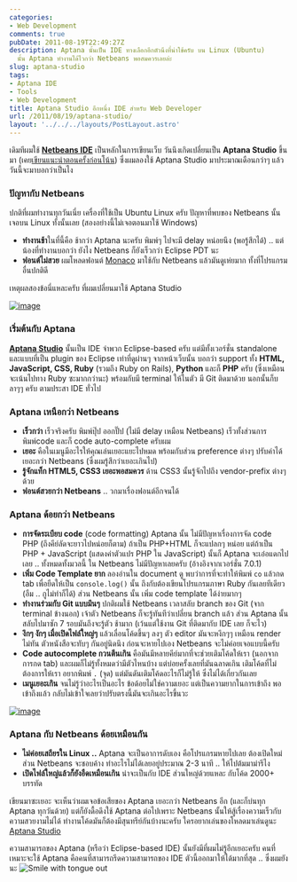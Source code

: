 ```yaml
---
categories:
- Web Development
comments: true
pubDate: 2011-08-19T22:49:27Z
description: Aptana นั้นเป็น IDE ทางเลือกอีกตัวนึงที่น่าใช้ครับ บน Linux (Ubuntu)
  นั้น Aptana ทำงานได้ไวกว่า Netbeans พอสมควรเลยล่ะ
slug: aptana-studio
tags:
- Aptana IDE
- Tools
- Web Development
title: Aptana Studio อีกหนึ่ง IDE สำหรับ Web Developer
url: /2011/08/19/aptana-studio/
layout: '../../../layouts/PostLayout.astro'
---
```


เดิมทีผมใช้ **[Netbeans IDE](https://armno.in.th/content/netbeans-ide/)** เป็นหลักในการเขียนเว็บ วันนึงเกิดเปลี่ยนเป็น **Aptana Studio** ขึ้นมา (เคย[เขียนแนะนำตอนครั้งก่อนโน้น](https://armno.in.th/2011/07/19/my-web-development-tools/)) ซึ่งผมลองใช้ Aptana Studio มาประมาณเดือนกว่าๆ แล้ว วันนี้จะมาบอกว่าเป็นไง

### ปัญหากับ Netbeans

ปกติที่ผมทำงานทุกวันเนี่ย เครื่องที่ใช้เป็น Ubuntu Linux ครับ ปัญหาที่พบของ Netbeans นั้นเจอบน Linux ทั้งนั้นเลย (สองอย่างนี้ไม่เจอตอนมาใช้ Windows)

* **ทำงานช้า**ในที่นี้คือ ช้ากว่า Aptana นะครับ พิมพ์ๆ ไปจะมี delay หน่อยนึง (พอรู้สึกได้) .. แต่น้องที่ทำงานบอกว่า ยังไง Netbeans ก็ยังเร็วกว่า Eclipse PDT นะ
* **ฟอนต์ไม่สวย** ผมโหลดฟอนต์ [Monaco](http://www.google.co.th/#hl=th&source=hp&q=monaco+font&oq=monaco+font&aq=f&aqi=g1&aql=&gs_sm=e&gs_upl=12744l15015l0l15260l13l9l1l0l0l0l550l1186l2-1.0.1.1l3l0&fp=381eed87222f3b77&biw=1920&bih=979) มาใช้กับ Netbeans แล้วมันดูเห่ยมาก ทั้งที่โปรแกรมอื่นปกติดี

เหตุผลสองข้อนี่แหละครับ ที่ผมเปลี่ยนมาใช้ Aptana Studio

[![image](https://files.armno.in.th/uploads/2011/08/image_thumb.png)](https://files.armno.in.th/uploads/2011/08/image.png)

### เริ่มต้นกับ Aptana

**[Aptana Studio](http://www.aptana.com)** นั้นเป็น IDE จำพวก Eclipse-based ครับ แต่มีทั้งเวอร์ชั่น standalone และแบบที่เป็น plugin ของ Eclipse เท่าที่ดูผ่านๆ จากหน้าเว็บนั้น บอกว่า support ทั้ง **HTML, JavaScript, CSS, Ruby** (รวมถึง Ruby on Rails), **Python** และก็ **PHP** ครับ (ซึ่งเหมือนจะเน้นไปทาง Ruby ซะมากกว่านะ) พร้อมกับมี terminal ให้ในตัว มี Git ติดมาด้วย นอกนั้นก็บลาๆๆ ครับ ตามประสา IDE ทั่วไป

### Aptana เหนือกว่า Netbeans

* **เร็วกว่า** เร็วจริงครับ พิมพ์ปุ๊ป ออกปั๊ป (ไม่มี delay เหมือน Netbeans) เร็วทั้งส่วนการพิมพ์code และก็ code auto-complete ครับผม
* **เยอะ** คือในเมนูมีอะไรให้คุณเล่นเยอะแยะไปหมด พร้อมกับส่วน preference ต่างๆ ปรับค่าได้เยอะกว่า Netbeans (ซึ่งผมรู้สึกว่าเยอะเกินไป)
* **รู้จักแท็ก HTML5, CSS3 เยอะพอสมควร** ด้าน CSS3 นั้นรู้จักไปถึง vendor-prefix ต่างๆด้วย
* **ฟอนต์สวยกว่า Netbeans** .. วกมาเรื่องฟอนต์อีกจนได้

### Aptana ด้อยกว่า Netbeans

* **การจัดระเบียบ code** (code formatting) Aptana นั้น ไม่มีปัญหาเรื่องการจัด code PHP (ถึงคีย์ลัดจะยาวไปหน่อยก็ตาม) ถ้าเป็น PHP+HTML ก็จะแปลกๆ หน่อย แต่ถ้าเป็น PHP + JavaScript (แสดงค่าตัวแปร PHP ใน JavaScript) นั้นก็ Aptana จะเอ๋อแดกไปเลย .. ทั้งหมดทั้งมวลนี้ ใน Netbeans ไม่มีปัญหาเลยครับ (อ้างอิงจากเวอร์ชั่น 7.0.1)
* **เพิ่ม Code Template ยาก** ลองอ่านใน document ดู พบว่าการที่จะทำให้พิมพ์ `co` แล้วกด tab เพื่อยืดให้เป็น `console.log()` นั้น ถึงกับต้องเขียนโปรแกรมภาษา Ruby กันเลยทีเดียว (อืม .. กูไม่ทำก็ได้) ส่วน Netbeans นั้น เพิ่ม code template ได้ง่ายมากๆ
* **ทำงานร่วมกับ Git แบบมึนๆ** ปกติผมใช้ Netbeans เวลาสลับ branch ของ Git (จาก terminal ข้างนอก) เจ้าตัว Netbeans ก็จะรู้ทันทีว่าเปลี่ยน branch แล้ว ส่วน Aptana นั้น สลับไปมาซัก 7 รอบมันถึงจะรู้ตัว ช้ามาก (เว้นแต่ใช้งาน Git ที่ติดมากับ IDE เลย ก็จะไว)
* **งึกๆ งักๆ เมื่อเปิดไฟล์ใหญ่ๆ** แล้วเลื่อนโค้ดขึ้นๆ ลงๆ ตัว editor มันจะหงึกๆๆ เหมือน render ไม่ทัน ตัวหนังสือจะทับๆ กันอยู่นิดนึง ก่อนจะหายไปเอง Netbeans จะไม่ค่อยเจอแบบนี้ครับ
* **Code autocomplete กวนตีนเกิน** คือมันมีหลายคีย์มากที่จะช่วยเติมโค้ดให้เรา (นอกจากการกด tab) และผมก็ไม่รู้ทั้งหมดว่ามีตัวไหนบ้าง แต่บ่อยครั้งเลยที่มันฉลาดเกิน เติมโค้ดที่ไม่ต้องการให้เรา อยากพิมพ์ `.` (จุด) แต่มันดันเติมโค้ดอะไรก็ไม่รู้ให้ ซึ่งไม่ได้เกี่ยวกันเลย
* **เมนูเยอะเกิน** จนไม่รู้ว่าอะไรเป็นอะไร ข้อด้อยไม่ใช่ความเยอะ แต่เป็นความยากในการเข้าถึง พอเข้าถึงแล้ว กลับไม่เข้าใจเลยว่าปรับตรงนี้มันจะเกินอะไรขึ้นวะ

[![image](https://files.armno.in.th/uploads/2011/08/image_thumb1.png)](https://files.armno.in.th/uploads/2011/08/image1.png)

### Aptana กับ Netbeans ด้อยเหมือนกัน

* **ไม่ค่อยเสถียรใน Linux ..** Aptana จะเป็นอาการดับเอง คือโปรแกรมหายไปเลย ต้องเปิดใหม่ ส่วน Netbeans จะชอบค้าง ทำอะไรไม่ได้เลยอยู่ประมาณ 2-3 นาที .. ให้ไปต้มมาม่ารึไง
* **เปิดไฟล์ใหญ่แล้วก็ยังอืดเหมือนเกิน** น่าจะเป็นกับ IDE ส่วนใหญ่ด้วยแหละ กับโค้ด 2000+ บรรทัด

เขียนมาซะเยอะ จะเห็นว่าผมเจอข้อเสียของ Aptana เยอะกว่า Netbeans อีก (และก็บ่นทุก Aptana ทุกวันด้วย) แต่ก็ยังดื้อดึงใช้ Aptana ต่อไปเพราะ Netbeans นั้นให้สู้เรื่องความเร็วกับความสวยงามไม่ได้ ทำงานโค้ดมันก็ต้องมีสุนทรีย์กันบ้างนะครับ ใครอยากเล่นของโหลดมาเล่นดูนะ [Aptana Studio](http://www.aptana.com)

ความสามารถของ Aptana (หรือว่า Eclipse-based IDE) นั้นยังมีที่ผมไม่รู้อีกเยอะครับ คนที่เหมาะจะใช้ Aptana คือคนที่สามารถรีดความสามารถของ IDE ตัวนี้ออกมาให้ได้มากที่สุด .. ซึ่งผมยังนะ ![Smile with tongue out](https://files.armno.in.th/uploads/2011/08/wlEmoticon-smilewithtongueout.png)
